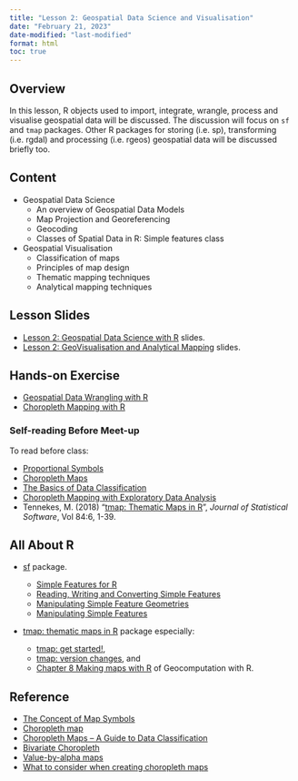 ```yaml
---
title: "Lesson 2: Geospatial Data Science and Visualisation"
date: "February 21, 2023"
date-modified: "last-modified"
format: html
toc: true
---
```


## Overview

In this lesson, R objects used to import, integrate, wrangle, process and visualise geospatial data will be discussed. The discussion will focus on `sf` and `tmap` packages. Other R packages for storing (i.e. sp), transforming (i.e. rgdal) and processing (i.e. rgeos) geospatial data will be discussed briefly too.

## Content

-   Geospatial Data Science
    -   An overview of Geospatial Data Models
    -   Map Projection and Georeferencing
    -   Geocoding
    -   Classes of Spatial Data in R: Simple features class
-   Geospatial Visualisation
    -   Classification of maps
    -   Principles of map design
    -   Thematic mapping techniques
    -   Analytical mapping techniques

## Lesson Slides

-   [Lesson 2: Geospatial Data Science with R](..\lesson\Lesson01\Lesson01-Geospatial_Data_Science.html) slides.
-   [Lesson 2: GeoVisualisation and Analytical Mapping](..\lesson\Lesson01\Lesson01-GeoVis_and_Analytical_Mapping.html) slides.

## Hands-on Exercise

-   [Geospatial Data Wrangling with R](https://r4gdsa.netlify.app/chap01.html)
-   [Choropleth Mapping with R](https://r4gdsa.netlify.app/chap02.html)

### Self-reading Before Meet-up

To read before class:

-   [Proportional Symbols](https://www.axismaps.com/guide/univariate/proportional-symbols/)
-   [Choropleth Maps](https://en.wikipedia.org/wiki/Choropleth_map%20Choropleth%20map)
-   [The Basics of Data Classification](https://www.axismaps.com/guide/data/data-classification/)
-   [Choropleth Mapping with Exploratory Data Analysis](https://www.directionsmag.com/article/3363)
-   Tennekes, M. (2018) "[tmap: Thematic Maps in R](https://www.jstatsoft.org/article/view/v084i06)", *Journal of Statistical Software*, Vol 84:6, 1-39.

## All About R

-   [sf](https://r-spatial.github.io/sf/) package.

    -   [Simple Features for R](https://r-spatial.github.io/sf/articles/sf1.html)
    -   [Reading, Writing and Converting Simple Features](https://r-spatial.github.io/sf/articles/sf2.html)
    -   [Manipulating Simple Feature Geometries](https://r-spatial.github.io/sf/articles/sf3.html)
    -   [Manipulating Simple Features](https://r-spatial.github.io/sf/articles/sf4.html)

-   [tmap: thematic maps in R](https://r-tmap.github.io/tmap/) package especially:

    -   [tmap: get started!](https://cran.r-project.org/web/packages/tmap/vignettes/tmap-getstarted.html),
    -   [tmap: version changes](https://cran.r-project.org/web/packages/tmap/vignettes/tmap-changes.html), and
    -   [Chapter 8 Making maps with R](https://geocompr.robinlovelace.net/adv-map.html) of Geocomputation with R.

## Reference

-   [The Concept of Map Symbols](https://www.yaaka.cc/unit/the-concept-of-map-symbols/)
-   [Choropleth map](https://en.wikipedia.org/wiki/Choropleth_map)
-   [Choropleth Maps -- A Guide to Data Classification](https://gisgeography.com/choropleth-maps-data-classification/)
-   [Bivariate Choropleth](https://www.axismaps.com/guide/multivariate/bivariate-choropleth/)
-   [Value-by-alpha maps](http://andywoodruff.com/blog/value-by-alpha-maps/)
-   [What to consider when creating choropleth maps](https://blog.datawrapper.de/choroplethmaps/)
